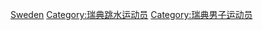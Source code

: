 [[Category:各国男子跳水运动员|Sweden]]
[[Category:瑞典跳水运动员|Category:瑞典跳水运动员]]
[[Category:瑞典男子运动员|Category:瑞典男子运动员]]